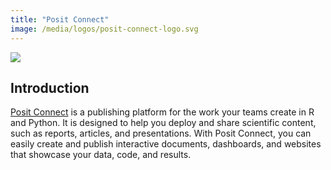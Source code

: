 ```yaml
---
title: "Posit Connect"
image: /media/logos/posit-connect-logo.svg
---
```


![](/media/logos/posit-connect-logo.svg)

## Introduction

[Posit Connect]() is a publishing platform for the work your teams create in R and Python. It is designed to help you deploy and share scientific content, such as reports, articles, and presentations. With Posit Connect, you can easily create and publish interactive documents, dashboards, and websites that showcase your data, code, and results.